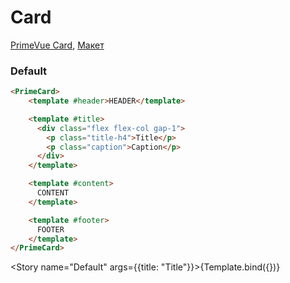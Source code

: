 

<Meta title="Prime/Panel/Card" />

# Card

[PrimeVue Card](https://primevue.org/card), [Макет](<https://www.figma.com/design/4TYeki0MDLhfPGJstbIicf/UI-kit-PrimeFace--DS-?node-id=1207-3471&m=dev>)

### Default

```html dark
<PrimeCard>
    <template #header>HEADER</template>

    <template #title>
      <div class="flex flex-col gap-1">
        <p class="title-h4">Title</p>
        <p class="caption">Caption</p>
      </div>
    </template>

    <template #content>
      CONTENT
    </template>

    <template #footer>
      FOOTER
    </template>
</PrimeCard>
```

<Story name="Default" args={{title: "Title"}}>{Template.bind({})}</Story>

